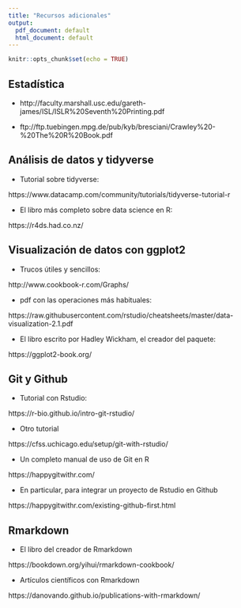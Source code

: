 ```yaml
---
title: "Recursos adicionales"
output:
  pdf_document: default
  html_document: default
---
```


```r
knitr::opts_chunk$set(echo = TRUE)
```

## Estadística

* http://faculty.marshall.usc.edu/gareth-james/ISL/ISLR%20Seventh%20Printing.pdf

* ftp://ftp.tuebingen.mpg.de/pub/kyb/bresciani/Crawley%20-%20The%20R%20Book.pdf

## Análisis de datos y tidyverse

* Tutorial sobre tidyverse: 

https://www.datacamp.com/community/tutorials/tidyverse-tutorial-r

* El libro más completo sobre data science en R: 

https://r4ds.had.co.nz/

## Visualización de datos con ggplot2

* Trucos útiles y sencillos: 

http://www.cookbook-r.com/Graphs/

* pdf con las operaciones más habituales:

https://raw.githubusercontent.com/rstudio/cheatsheets/master/data-visualization-2.1.pdf

* El libro escrito por Hadley Wickham, el creador del paquete: 

https://ggplot2-book.org/

## Git y Github

* Tutorial con Rstudio:

https://r-bio.github.io/intro-git-rstudio/

* Otro tutorial

https://cfss.uchicago.edu/setup/git-with-rstudio/

* Un completo manual de uso de Git en R

https://happygitwithr.com/

* En particular, para integrar un proyecto de Rstudio en Github

https://happygitwithr.com/existing-github-first.html

## Rmarkdown

* El libro del creador de Rmarkdown

https://bookdown.org/yihui/rmarkdown-cookbook/

* Artículos científicos con Rmarkdown

https://danovando.github.io/publications-with-rmarkdown/

